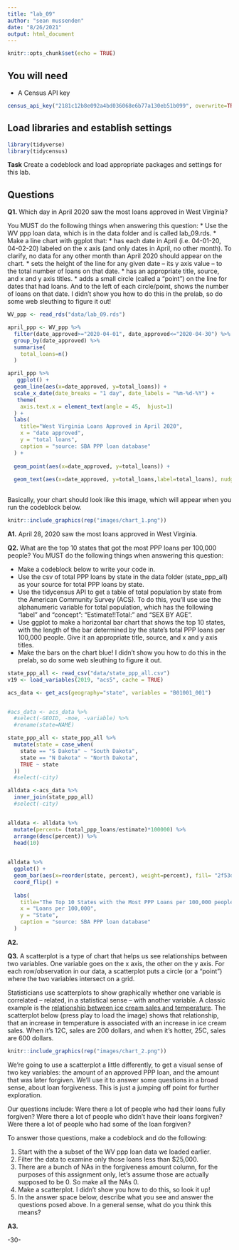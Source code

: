 ```yaml
---
title: "lab_09"
author: "sean mussenden"
date: "8/26/2021"
output: html_document
---
```


```r
knitr::opts_chunk$set(echo = TRUE)
```

## You will need

* A Census API key

```r
census_api_key("2181c12b8e092a4bd036068e6b77a130eb51b099", overwrite=TRUE)
```
## Load libraries and establish settings
```r
library(tidyverse)
library(tidycensus)

```
**Task** Create a codeblock and load appropriate packages and settings for this lab.

## Questions

**Q1.** Which day in April 2020 saw the most loans approved in West Virginia? 


You MUST do the following things when answering this question:
* Use the WV ppp loan data, which is in the data folder and is called lab_09.rds.
* Make a line chart with ggplot that:
  * has each date in April (i.e. 04-01-20, 04-02-20) labeled on the x axis (and only dates in April, no other month). To clarify, no data for any other month than April 2020 should appear on the chart. 
  * sets the height of the line for any given date -- its y axis value -- to the total number of loans on that date.
  * has an appropriate title, source, and x and y axis titles. 
  * adds a small circle (called a "point") on the line for dates that had loans. And to the left of each circle/point, shows the number of loans on that date.  I didn't show you how to do this in the prelab, so do some web sleuthing to figure it out! 
  
```r
WV_ppp <- read_rds("data/lab_09.rds")

april_ppp <- WV_ppp %>%
  filter(date_approved>="2020-04-01", date_approved<="2020-04-30") %>%
  group_by(date_approved) %>%
  summarise(
    total_loans=n()
  )

april_ppp %>%
   ggplot() + 
  geom_line(aes(x=date_approved, y=total_loans)) + 
  scale_x_date(date_breaks = "1 day", date_labels = "%m-%d-%Y") +
   theme(
    axis.text.x = element_text(angle = 45,  hjust=1)
  ) +
  labs(
    title="West Virginia Loans Approved in April 2020",
    x = "date approved",
    y = "total loans",
    caption = "source: SBA PPP loan database"
  ) +
  
  geom_point(aes(x=date_approved, y=total_loans)) +
  
  geom_text(aes(x=date_approved, y=total_loans,label=total_loans), nudge_x = -1, nudge_y = 0, check_overlap = )
  
```

Basically, your chart should look like this image, which will appear when you run the codeblock below. 

```r
knitr::include_graphics(rep("images/chart_1.png"))
```
**A1.** April 28, 2020 saw the most loans approved in West Virginia.

**Q2.** What are the top 10 states that got the most PPP loans per 100,000 people? You MUST do the following things when answering this question:

* Make a codeblock below to write your code in.
* Use the csv of total PPP loans by state in the data folder (state_ppp_all) as your source for total PPP loans by state.  
* Use the tidycensus API to get a table of total population by state from the American Community Survey (ACS). To do this, you'll use use the alphanumeric variable for total population, which has the following "label" and "concept": "Estimate!!Total:" and "SEX BY AGE".  
* Use ggplot to make a horizontal bar chart that shows the top 10 states, with the length of the bar determined by the state's total PPP loans per 100,000 people. Give it an appropriate title, source, and x and y axis titles. 
* Make the bars on the chart blue! I didn't show you how to do this in the prelab, so do some web sleuthing to figure it out.  
```r
state_ppp_all <- read_csv("data/state_ppp_all.csv")
v19 <- load_variables(2019, "acs5", cache = TRUE)

acs_data <- get_acs(geography="state", variables = "B01001_001")


#acs_data <- acs_data %>%
  #select(-GEOID, -moe, -variable) %>%
  #rename(state=NAME)

state_ppp_all <- state_ppp_all %>%
  mutate(state = case_when(
    state == "S Dakota" ~ "South Dakota",
    state == "N Dakota" ~ "North Dakota",
    TRUE ~ state
  ))
  #select(-city)

alldata <-acs_data %>%
  inner_join(state_ppp_all)
  #select(-city)


alldata <- alldata %>%
  mutate(percent= (total_ppp_loans/estimate)*100000) %>%
  arrange(desc(percent)) %>%
  head(10)
 

alldata %>%
  ggplot() +
  geom_bar(aes(x=reorder(state, percent), weight=percent), fill= "2f53da") +
  coord_flip() +
  
  labs(
    title="The Top 10 States with the Most PPP Loans per 100,000 people",
    x = "Loans per 100,000",
    y = "State",
    caption = "source: SBA PPP loan database"
  ) 
```

**A2.** 

**Q3.**  A scatterplot is a type of chart that helps us see relationships between two variables. One variable goes on the x axis, the other on the y axis.  For each row/observation in our data, a scatterplot puts a circle (or a "point") where the two variables intersect on a grid. 

Statisticians use scatterplots to show graphically whether one variable is correlated -- related, in a statistical sense -- with another variable.  A classic example is the [relationship between ice cream sales and temperature](https://www.mathsisfun.com/data/scatter-xy-plots.html).  The scatterplot below (press play to load the image) shows that relationship, that an increase in temperature is associated with an increase in ice cream sales. When it's 12C, sales are 200 dollars, and when it's hotter, 25C, sales are 600 dollars.

```r
knitr::include_graphics(rep("images/chart_2.png"))
```

We're going to use a scatterplot a little differently, to get a visual sense of two key variables: the amount of an approved PPP loan, and the amount that was later forgiven. We'll use it to answer some questions in a broad sense, about loan forgiveness.  This is just a jumping off point for further exploration. 

Our questions include: Were there a lot of people who had their loans fully forgiven?  Were there a lot of people who didn't have their loans forgiven? Were there a lot of people who had some of the loan forgiven? 

To answer those questions, make a codeblock and do the following:

1. Start with the a subset of the WV ppp loan data we loaded earlier.
2. Filter the data to examine only those loans less than $25,000.
3. There are a bunch of NAs in the forgiveness amount column, for the purposes of this assignment only, let's assume those are actually supposed to be 0. So make all the NAs 0. 
4. Make a scatterplot. I didn't show you how to do this, so look it up! 
5. In the answer space below, describe what you see and answer the questions posed above.  In a general sense, what do you think this means?  

**A3.**  


-30-
